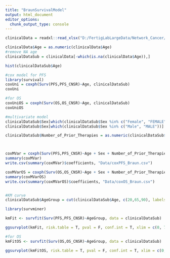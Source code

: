 ```yaml
---
title: "BraunSurvivalModel"
output: html_document
editor_options: 
  chunk_output_type: console
---
```


```r
clinicalData = readxl::read_xlsx("D:/FertigLabLargeData/Network_Cancer/Braun2020/41591_2020_839_MOESM2_ESM.xlsx", sheet = 1, skip = 1)

clinicalData$Age = as.numeric(clinicalData$Age)
#remove NA age
clinicalDataSub = clinicalData[-which(is.na(clinicalData$Age)),]

hist(clinicalDataSub$Age)

#cox model for PFS
library(survival)
coxUni = coxph(Surv(PFS,PFS_CNSR)~Age, clinicalDataSub)
coxUni

#for OS
coxUniOS = coxph(Surv(OS,OS_CNSR)~Age, clinicalDataSub)
coxUniOS

#multivariate model
clinicalDataSub$Sex[which(clinicalDataSub$Sex %in% c("Female", "FEMALE"))] = "F"
clinicalDataSub$Sex[which(clinicalDataSub$Sex %in% c("Male", "MALE"))] = "M"

clinicalDataSub$Number_of_Prior_Therapies = as.numeric(clinicalDataSub$Number_of_Prior_Therapies)



coxMVar = coxph(Surv(PFS,PFS_CNSR)~Age + Sex + Number_of_Prior_Therapies + Tumor_Sample_Primary_or_Metastasis, clinicalDataSub)
summary(coxMVar)
write.csv(summary(coxMVar)$coefficients, "Data/coxPFS_Braun.csv")

coxMVarOS = coxph(Surv(OS,OS_CNSR)~Age + Sex + Number_of_Prior_Therapies + Tumor_Sample_Primary_or_Metastasis, clinicalDataSub)
summary(coxMVarOS)
write.csv(summary(coxMVarOS)$coefficients, "Data/coxOS_Braun.csv")


#KM curve
clinicalDataSub$AgeGroup = cut(clinicalDataSub$Age, c(20,65,90), labels = c("65Under", "Over65"))

library(survminer)

kmFit <- survfit(Surv(PFS,PFS_CNSR)~AgeGroup, data = clinicalDataSub)

ggsurvplot(kmFit, risk.table = T, pval = F, conf.int = T, xlim = c(0, 70))

#for OS
kmFitOS <- survfit(Surv(OS,OS_CNSR)~AgeGroup, data = clinicalDataSub)

ggsurvplot(kmFitOS, risk.table = T, pval = F, conf.int = T, xlim = c(0, 72))
```
